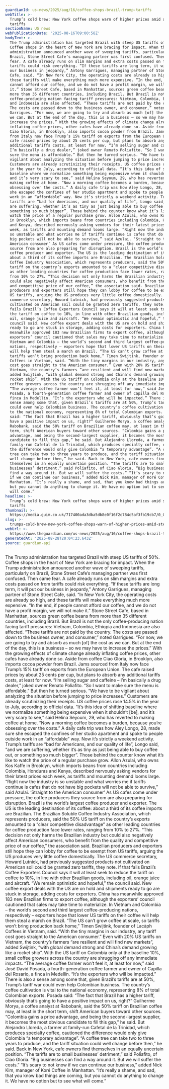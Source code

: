```yaml
---
guardianId: us-news/2025/aug/16/coffee-shops-brazil-trump-tariffs
webTitle: >-
  Trump’s cold brew: New York coffee shops warn of higher prices amid steep
  tariffs
sectionName: US news
webPublicationDate: '2025-08-16T09:00:58Z'
bodyText: >-
  The Trump administration has targeted Brazil with steep US tariffs of 50%.
  Coffee shops in the heart of New York are bracing for impact. When the Trump
  administration announced another wave of sweeping tariffs, particularly on
  Brazil, Stone Street Cafe’s managing partner was first confused. Then came
  fear. A cafe already runs on slim margins and extra costs passed on from
  tariffs could risk everything. “If these tariffs are long term, it will put
  our business in jeopardy,” Antony Garrigues, managing partner of Stone Street
  Cafe, said. “In New York City, the operating costs are already so high, and
  these tariffs will make everything much more expensive. “In the end, if people
  cannot afford our coffee, and we do not have a profit margin, we will not make
  it.” Stone Street Cafe, based in Manhattan, sources green coffee beans from
  more than 35 different countries, including Brazil. But Brazil is not the only
  coffee-producing nation facing tariff pressures: Vietnam, Colombia, Ethiopia
  and Indonesia are also affected. “These tariffs are not paid by the country.
  The costs are passed down to the business owner, and consumer,” noted
  Garrigues. “For now, we are going to try and absorb as much [of] the cost as
  we can. But at the end of the day, this is a business – so we may have to
  increase the prices.” With the growing effects of climate change already
  inflating coffee prices, other cafes have already done so. Aside from coffee
  Ciao Gloria, in Brooklyn, also imports cocoa powder from Brazil. Jams sourced
  from Italy now face Trump’s 15% tariff on exports from the European Union. The
  cafe raised prices by about 25 cents per cup, but plans to absorb any
  additional tariffs costs, at least for now. “I’m selling sugar and caffeine –
  I’m basically a drug dealer,” joked owner Renato Poliafito. “So I want to make
  sure the menu is affordable.” But then he turned serious. “We have to be
  vigilant about analyzing the situation before jumping to price increases.”
  Customers are already scrutinizing their receipts. US coffee prices rose 14.5%
  in the year to July, according to official data. “It’s this idea of shifting
  baseline where we normalize something being expensive when it shouldn’t [be],
  and it’s very scary to see,” said Helina Seyoum, 29, who has reverted to
  making coffee at home. “Now a morning coffee becomes a burden, because you’re
  obsessing over the costs.” A daily cafe trip was how Aley Longo, 28, made sure
  she escaped the confines of her studio apartment and spoke to people outside
  work in an “affordable” way. Now it’s strictly a weekend activity. Trump’s
  tariffs are “bad for Americans, and our quality of life”, Longo said, “and we
  are suffering, whether it’s as tiny as just being able to buy coffee out, or
  something so much bigger”. Those behind the counter know what it’s like to
  watch the price of a regular purchase grow. Allon Azulai, who owns Kos Kaffe
  in Brooklyn, which imports beans from countries including Colombia, Honduras
  and Kenya, described nervously asking vendors for their latest prices each
  week, as tariffs and mounting demand looms large. “Right now the industry is
  so unstable and what worries me if tariffs continue is cafes that do not have
  big pockets will not be able to survive,” said Azulai. ‘Straight to the
  American consumer’ As US cafes come under pressure, the coffee producers they
  source from are also preparing for disruption. Brazil is the world’s largest
  coffee producer and exporter. The US is the leading destination of its coffee:
  about a third of its coffee imports are Brazilian. The Brazilian Soluble
  Coffee Industry Association, which represents producers, said the 50% US
  tariff on the country’s exports amounted to a “clear competitive disadvantage”
  as other leading countries for coffee production face lower rates, ranging
  from 10% to 27%. “This decision not only harms the Brazilian industry but
  could also negatively affect American consumers, who benefit from the quality
  and competitive price of our coffee,” the association said. Brazilian
  producers and exporters still hope they can lobby for coffee to be exempt from
  US tariffs, arguing the US produces very little coffee domestically. The US
  commerce secretary, Howard Lutnick, had previously suggested products not
  cultivated on American soil could be granted zero tariffs, they note. If that
  fails Brazil’s Coffee Exporters Council says it will at least seek to reduce
  the tariff on coffee to 10%, in line with other Brazilian goods, including
  oil, orange juice and aircraft. “We remain optimistic and hopeful,” the
  council said. New coffee export deals with the US are on hold and shipments
  ready to go are stuck in storage, adding costs for exporters. China has
  meanwhile approved 183 new Brazilian firms to export coffee, although the
  exporters’ council cautioned that sales may take time to materialize. In
  Vietnam and Colombia – the world’s second and third largest coffee-producing
  nations, respectively – exporters hope that lower US tariffs on their coffee
  will help them steal a march on Brazil. “The US can’t grow coffee at scale, so
  tariffs won’t bring production back home,” Timen Swijtink, founder of Lacàph
  Coffees in Vietnam, said. “With the tiny margins in our industry, any tariff
  cost goes straight to the American consumer.” Even with 20% US tariffs on
  Vietnam, the country’s farmers “are resilient and will find new markets”,
  added Swijtink, “with global demand strong and China’s demand growing like a
  rocket ship”. With the US tariff on Colombia only at the baseline 10%, small
  coffee growers across the country are shrugging off any immediate impacts.
  “The average coffee farmer won’t feel it, at least for now,” said José David
  Posada, a fourth-generation coffee farmer and owner of Capilla del Rosario, a
  finca in Medellín. “It’s the exporters who will be impacted.” There is also a
  sense among some that, given Brazil’s tariffs are at 50%, Trump’s tariff war
  could even help Colombian business. The country’s coffee cultivation is vital
  to the national economy, representing 8% of total Colombian exports. Posada
  said: “The fact that Brazil has a higher tariff, obviously that’s going to
  have a positive impact on us, right?” Guilherme Morya, a coffee analyst at
  Rabobank, said the 50% tariff on Brazilian coffee may, at least in the short
  term, shift American buyers toward other sources. “Colombia gains a price
  advantage, and being the second-largest supplier, it becomes the most obvious
  candidate to fill this gap,” he said. But Alejandro Lloreda, a farmer at
  family-run Cafetal de la Trinidad, which produces specialty coffee, cautioned
  the difference would only give Colombia “a temporary advantage”. “A coffee
  tree can take two to three years to produce, and the tariff situation could
  well change before then,” he said. Back in New York, cafe owners find
  themselves in an equally uncertain position. “The tariffs are to small
  businesses’ detriment,” said Poliafito, of Ciao Gloria. “Big businesses can
  find a way around it. But we will suffer the costs.” “It’s scary to not know
  if we can continue our business,” added Nick Kim, manager of Koré Coffee in
  Manhattan. “It’s really a shame, and sad, that you know bad things are coming,
  but you cannot do anything to change it. We have no option but to see what
  will come.”
headline: >-
  Trump’s cold brew: New York coffee shops warn of higher prices amid steep
  tariffs
thumbnail: >-
  https://media.guim.co.uk/717400ada3dba5db8e0f16f2c784c5af3fb19cb7/0_0_3000_2400/500.jpg
slug: >-
  trumps-cold-brew-new-york-coffee-shops-warn-of-higher-prices-amid-steep-tariffs
webUrl: >-
  https://www.theguardian.com/us-news/2025/aug/16/coffee-shops-brazil-trump-tariffs
generatedAt: '2025-08-28T20:04:23.643Z'
source: guardian-api
---
```

The Trump administration has targeted Brazil with steep US tariffs of 50%. Coffee shops in the heart of New York are bracing for impact. When the Trump administration announced another wave of sweeping tariffs, particularly on Brazil, Stone Street Cafe’s managing partner was first confused. Then came fear. A cafe already runs on slim margins and extra costs passed on from tariffs could risk everything. “If these tariffs are long term, it will put our business in jeopardy,” Antony Garrigues, managing partner of Stone Street Cafe, said. “In New York City, the operating costs are already so high, and these tariffs will make everything much more expensive. “In the end, if people cannot afford our coffee, and we do not have a profit margin, we will not make it.” Stone Street Cafe, based in Manhattan, sources green coffee beans from more than 35 different countries, including Brazil. But Brazil is not the only coffee-producing nation facing tariff pressures: Vietnam, Colombia, Ethiopia and Indonesia are also affected. “These tariffs are not paid by the country. The costs are passed down to the business owner, and consumer,” noted Garrigues. “For now, we are going to try and absorb as much [of] the cost as we can. But at the end of the day, this is a business – so we may have to increase the prices.” With the growing effects of climate change already inflating coffee prices, other cafes have already done so. Aside from coffee Ciao Gloria, in Brooklyn, also imports cocoa powder from Brazil. Jams sourced from Italy now face Trump’s 15% tariff on exports from the European Union. The cafe raised prices by about 25 cents per cup, but plans to absorb any additional tariffs costs, at least for now. “I’m selling sugar and caffeine – I’m basically a drug dealer,” joked owner Renato Poliafito. “So I want to make sure the menu is affordable.” But then he turned serious. “We have to be vigilant about analyzing the situation before jumping to price increases.” Customers are already scrutinizing their receipts. US coffee prices rose 14.5% in the year to July, according to official data. “It’s this idea of shifting baseline where we normalize something being expensive when it shouldn’t [be], and it’s very scary to see,” said Helina Seyoum, 29, who has reverted to making coffee at home. “Now a morning coffee becomes a burden, because you’re obsessing over the costs.” A daily cafe trip was how Aley Longo, 28, made sure she escaped the confines of her studio apartment and spoke to people outside work in an “affordable” way. Now it’s strictly a weekend activity. Trump’s tariffs are “bad for Americans, and our quality of life”, Longo said, “and we are suffering, whether it’s as tiny as just being able to buy coffee out, or something so much bigger”. Those behind the counter know what it’s like to watch the price of a regular purchase grow. Allon Azulai, who owns Kos Kaffe in Brooklyn, which imports beans from countries including Colombia, Honduras and Kenya, described nervously asking vendors for their latest prices each week, as tariffs and mounting demand looms large. “Right now the industry is so unstable and what worries me if tariffs continue is cafes that do not have big pockets will not be able to survive,” said Azulai. ‘Straight to the American consumer’ As US cafes come under pressure, the coffee producers they source from are also preparing for disruption. Brazil is the world’s largest coffee producer and exporter. The US is the leading destination of its coffee: about a third of its coffee imports are Brazilian. The Brazilian Soluble Coffee Industry Association, which represents producers, said the 50% US tariff on the country’s exports amounted to a “clear competitive disadvantage” as other leading countries for coffee production face lower rates, ranging from 10% to 27%. “This decision not only harms the Brazilian industry but could also negatively affect American consumers, who benefit from the quality and competitive price of our coffee,” the association said. Brazilian producers and exporters still hope they can lobby for coffee to be exempt from US tariffs, arguing the US produces very little coffee domestically. The US commerce secretary, Howard Lutnick, had previously suggested products not cultivated on American soil could be granted zero tariffs, they note. If that fails Brazil’s Coffee Exporters Council says it will at least seek to reduce the tariff on coffee to 10%, in line with other Brazilian goods, including oil, orange juice and aircraft. “We remain optimistic and hopeful,” the council said. New coffee export deals with the US are on hold and shipments ready to go are stuck in storage, adding costs for exporters. China has meanwhile approved 183 new Brazilian firms to export coffee, although the exporters’ council cautioned that sales may take time to materialize. In Vietnam and Colombia – the world’s second and third largest coffee-producing nations, respectively – exporters hope that lower US tariffs on their coffee will help them steal a march on Brazil. “The US can’t grow coffee at scale, so tariffs won’t bring production back home,” Timen Swijtink, founder of Lacàph Coffees in Vietnam, said. “With the tiny margins in our industry, any tariff cost goes straight to the American consumer.” Even with 20% US tariffs on Vietnam, the country’s farmers “are resilient and will find new markets”, added Swijtink, “with global demand strong and China’s demand growing like a rocket ship”. With the US tariff on Colombia only at the baseline 10%, small coffee growers across the country are shrugging off any immediate impacts. “The average coffee farmer won’t feel it, at least for now,” said José David Posada, a fourth-generation coffee farmer and owner of Capilla del Rosario, a finca in Medellín. “It’s the exporters who will be impacted.” There is also a sense among some that, given Brazil’s tariffs are at 50%, Trump’s tariff war could even help Colombian business. The country’s coffee cultivation is vital to the national economy, representing 8% of total Colombian exports. Posada said: “The fact that Brazil has a higher tariff, obviously that’s going to have a positive impact on us, right?” Guilherme Morya, a coffee analyst at Rabobank, said the 50% tariff on Brazilian coffee may, at least in the short term, shift American buyers toward other sources. “Colombia gains a price advantage, and being the second-largest supplier, it becomes the most obvious candidate to fill this gap,” he said. But Alejandro Lloreda, a farmer at family-run Cafetal de la Trinidad, which produces specialty coffee, cautioned the difference would only give Colombia “a temporary advantage”. “A coffee tree can take two to three years to produce, and the tariff situation could well change before then,” he said. Back in New York, cafe owners find themselves in an equally uncertain position. “The tariffs are to small businesses’ detriment,” said Poliafito, of Ciao Gloria. “Big businesses can find a way around it. But we will suffer the costs.” “It’s scary to not know if we can continue our business,” added Nick Kim, manager of Koré Coffee in Manhattan. “It’s really a shame, and sad, that you know bad things are coming, but you cannot do anything to change it. We have no option but to see what will come.”

